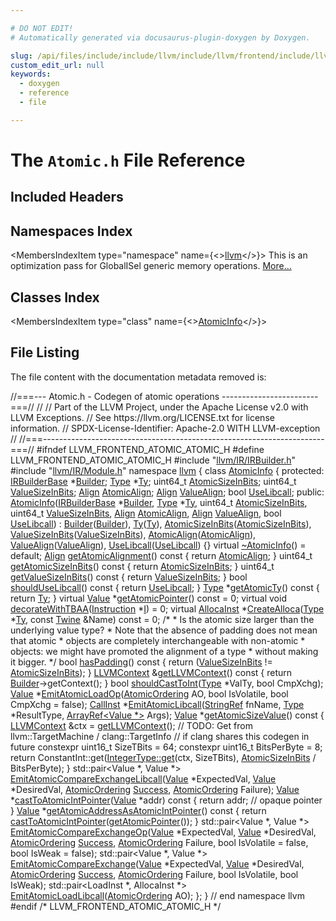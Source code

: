 ```yaml
---

# DO NOT EDIT!
# Automatically generated via docusaurus-plugin-doxygen by Doxygen.

slug: /api/files/include/include/llvm/include/llvm/frontend/include/llvm/frontend/atomic/atomic-h
custom_edit_url: null
keywords:
  - doxygen
  - reference
  - file

---
```





# The `Atomic.h` File Reference

<DoxygenPage pluginConfig={pluginConfig}>



## Included Headers

<IncludesList>
<IncludesListItem
  filePath="llvm/IR/IRBuilder.h"
  permalink="/docs/api/files/include/include/llvm/include/llvm/ir/irbuilder-h"
  isLocal="true" />
<IncludesListItem
  filePath="llvm/IR/Module.h"
  permalink="/docs/api/files/include/include/llvm/include/llvm/ir/module-h"
  isLocal="true" />
</IncludesList>

## Namespaces Index

<MembersIndex>

<MembersIndexItem
  type="namespace"
  name={<><a href="/docs/api/namespaces/llvm">llvm</a></>}>
This is an optimization pass for GlobalISel generic memory operations. <a href="/docs/api/namespaces/llvm/#details">More...</a>
</MembersIndexItem>

</MembersIndex>

## Classes Index

<MembersIndex>

<MembersIndexItem
  type="class"
  name={<><a href="/docs/api/classes/llvm/atomicinfo">AtomicInfo</a></>}>
</MembersIndexItem>

</MembersIndex>


## File Listing

The file content with the documentation metadata removed is:

<ProgramListing>

<Link id="l00001" /><CodeLine lineNumber="1"><Highlight kind="comment">//===--- Atomic.h - Codegen of atomic operations ------------------------===//</Highlight><Highlight kind="normal"></Highlight></CodeLine>
<Link id="l00002" /><CodeLine lineNumber="2"><Highlight kind="normal"></Highlight><Highlight kind="comment">//</Highlight><Highlight kind="normal"></Highlight></CodeLine>
<Link id="l00003" /><CodeLine lineNumber="3"><Highlight kind="normal"></Highlight><Highlight kind="comment">// Part of the LLVM Project, under the Apache License v2.0 with LLVM Exceptions.</Highlight><Highlight kind="normal"></Highlight></CodeLine>
<Link id="l00004" /><CodeLine lineNumber="4"><Highlight kind="normal"></Highlight><Highlight kind="comment">// See https://llvm.org/LICENSE.txt for license information.</Highlight><Highlight kind="normal"></Highlight></CodeLine>
<Link id="l00005" /><CodeLine lineNumber="5"><Highlight kind="normal"></Highlight><Highlight kind="comment">// SPDX-License-Identifier: Apache-2.0 WITH LLVM-exception</Highlight><Highlight kind="normal"></Highlight></CodeLine>
<Link id="l00006" /><CodeLine lineNumber="6"><Highlight kind="normal"></Highlight><Highlight kind="comment">//</Highlight><Highlight kind="normal"></Highlight></CodeLine>
<Link id="l00007" /><CodeLine lineNumber="7"><Highlight kind="normal"></Highlight><Highlight kind="comment">//===----------------------------------------------------------------------===//</Highlight><Highlight kind="normal"></Highlight></CodeLine>
<Link id="l00008" /><CodeLine lineNumber="8"><Highlight kind="normal"></Highlight></CodeLine>
<Link id="l00009" /><CodeLine lineNumber="9"><Highlight kind="normal"></Highlight><Highlight kind="preprocessor">#ifndef LLVM&#95;FRONTEND&#95;ATOMIC&#95;ATOMIC&#95;H</Highlight><Highlight kind="normal"></Highlight></CodeLine>
<Link id="l00010" /><CodeLine lineNumber="10"><Highlight kind="normal"></Highlight><Highlight kind="preprocessor">#define LLVM&#95;FRONTEND&#95;ATOMIC&#95;ATOMIC&#95;H</Highlight><Highlight kind="normal"></Highlight></CodeLine>
<Link id="l00011" /><CodeLine lineNumber="11"><Highlight kind="normal"></Highlight></CodeLine>
<Link id="l00012" /><CodeLine lineNumber="12"><Highlight kind="normal"></Highlight><Highlight kind="preprocessor">#include &quot;<a href="/docs/api/files/include/include/llvm/include/llvm/ir/irbuilder-h">llvm/IR/IRBuilder.h</a>&quot;</Highlight><Highlight kind="normal"></Highlight></CodeLine>
<Link id="l00013" /><CodeLine lineNumber="13"><Highlight kind="normal"></Highlight><Highlight kind="preprocessor">#include &quot;<a href="/docs/api/files/include/include/llvm/include/llvm/ir/module-h">llvm/IR/Module.h</a>&quot;</Highlight><Highlight kind="normal"></Highlight></CodeLine>
<Link id="l00014" /><CodeLine lineNumber="14"><Highlight kind="normal"></Highlight></CodeLine>
<Link id="l00015" /><CodeLine lineNumber="15"><Highlight kind="normal"></Highlight><Highlight kind="keyword">namespace </Highlight><Highlight kind="normal"><a href="/docs/api/namespaces/llvm">llvm</a> &#123;</Highlight></CodeLine>
<Link id="l00016" /><CodeLine lineNumber="16" lineLink="/docs/api/classes/llvm/atomicinfo"><Highlight kind="normal"></Highlight><Highlight kind="keyword">class </Highlight><Highlight kind="normal"><a href="/docs/api/classes/llvm/atomicinfo/#a9ea7a68c2719bfecbd0d5faa91e18a20">AtomicInfo</a> &#123;</Highlight></CodeLine>
<Link id="l00017" /><CodeLine lineNumber="17"><Highlight kind="normal"></Highlight><Highlight kind="keyword">protected</Highlight><Highlight kind="normal">:</Highlight></CodeLine>
<Link id="l00018" /><CodeLine lineNumber="18" lineLink="/docs/api/classes/llvm/atomicinfo/#a2c27291b548e72b9bf4343a22ed4083f"><Highlight kind="normal">  <a href="/docs/api/classes/llvm/irbuilderbase">IRBuilderBase</a> &#42;<a href="/docs/api/classes/llvm/atomicinfo/#a2c27291b548e72b9bf4343a22ed4083f">Builder</a>;</Highlight></CodeLine>
<Link id="l00019" /><CodeLine lineNumber="19" lineLink="/docs/api/classes/llvm/atomicinfo/#af4f20dbabd4a3ee01be6dfb21b0a4848"><Highlight kind="normal">  <a href="/docs/api/classes/llvm/type">Type</a> &#42;<a href="/docs/api/classes/llvm/atomicinfo/#af4f20dbabd4a3ee01be6dfb21b0a4848">Ty</a>;</Highlight></CodeLine>
<Link id="l00020" /><CodeLine lineNumber="20" lineLink="/docs/api/classes/llvm/atomicinfo/#aa93515e53e90f7b9686dd6a38e28863c"><Highlight kind="normal">  uint64&#95;t <a href="/docs/api/classes/llvm/atomicinfo/#aa93515e53e90f7b9686dd6a38e28863c">AtomicSizeInBits</a>;</Highlight></CodeLine>
<Link id="l00021" /><CodeLine lineNumber="21" lineLink="/docs/api/classes/llvm/atomicinfo/#aaec286e960801b56b3f89ed3dce070ff"><Highlight kind="normal">  uint64&#95;t <a href="/docs/api/classes/llvm/atomicinfo/#aaec286e960801b56b3f89ed3dce070ff">ValueSizeInBits</a>;</Highlight></CodeLine>
<Link id="l00022" /><CodeLine lineNumber="22" lineLink="/docs/api/classes/llvm/atomicinfo/#a00ccd578d316a8e3cfb74c9d9512fb18"><Highlight kind="normal">  <a href="/docs/api/structs/llvm/align">Align</a> <a href="/docs/api/classes/llvm/atomicinfo/#a00ccd578d316a8e3cfb74c9d9512fb18">AtomicAlign</a>;</Highlight></CodeLine>
<Link id="l00023" /><CodeLine lineNumber="23" lineLink="/docs/api/classes/llvm/atomicinfo/#ac2ff9d9e30bcb377a2ade9341657ab22"><Highlight kind="normal">  <a href="/docs/api/structs/llvm/align">Align</a> <a href="/docs/api/classes/llvm/atomicinfo/#ac2ff9d9e30bcb377a2ade9341657ab22">ValueAlign</a>;</Highlight></CodeLine>
<Link id="l00024" /><CodeLine lineNumber="24" lineLink="/docs/api/classes/llvm/atomicinfo/#a19b0169936737092e5098af651e062b6"><Highlight kind="normal">  </Highlight><Highlight kind="keywordtype">bool</Highlight><Highlight kind="normal"> <a href="/docs/api/classes/llvm/atomicinfo/#a19b0169936737092e5098af651e062b6">UseLibcall</a>;</Highlight></CodeLine>
<Link id="l00025" /><CodeLine lineNumber="25"><Highlight kind="normal"></Highlight></CodeLine>
<Link id="l00026" /><CodeLine lineNumber="26"><Highlight kind="normal"></Highlight><Highlight kind="keyword">public</Highlight><Highlight kind="normal">:</Highlight></CodeLine>
<Link id="l00027" /><CodeLine lineNumber="27" lineLink="/docs/api/classes/llvm/atomicinfo/#a9ea7a68c2719bfecbd0d5faa91e18a20"><Highlight kind="normal">  <a href="/docs/api/classes/llvm/atomicinfo/#a9ea7a68c2719bfecbd0d5faa91e18a20">AtomicInfo</a>(<a href="/docs/api/classes/llvm/irbuilderbase">IRBuilderBase</a> &#42;<a href="/docs/api/classes/llvm/atomicinfo/#a2c27291b548e72b9bf4343a22ed4083f">Builder</a>, <a href="/docs/api/classes/llvm/type">Type</a> &#42;<a href="/docs/api/classes/llvm/atomicinfo/#af4f20dbabd4a3ee01be6dfb21b0a4848">Ty</a>, uint64&#95;t <a href="/docs/api/classes/llvm/atomicinfo/#aa93515e53e90f7b9686dd6a38e28863c">AtomicSizeInBits</a>,</Highlight></CodeLine>
<Link id="l00028" /><CodeLine lineNumber="28"><Highlight kind="normal">             uint64&#95;t <a href="/docs/api/classes/llvm/atomicinfo/#aaec286e960801b56b3f89ed3dce070ff">ValueSizeInBits</a>, <a href="/docs/api/structs/llvm/align">Align</a> <a href="/docs/api/classes/llvm/atomicinfo/#a00ccd578d316a8e3cfb74c9d9512fb18">AtomicAlign</a>, <a href="/docs/api/structs/llvm/align">Align</a> <a href="/docs/api/classes/llvm/atomicinfo/#ac2ff9d9e30bcb377a2ade9341657ab22">ValueAlign</a>,</Highlight></CodeLine>
<Link id="l00029" /><CodeLine lineNumber="29"><Highlight kind="normal">             </Highlight><Highlight kind="keywordtype">bool</Highlight><Highlight kind="normal"> <a href="/docs/api/classes/llvm/atomicinfo/#a19b0169936737092e5098af651e062b6">UseLibcall</a>)</Highlight></CodeLine>
<Link id="l00030" /><CodeLine lineNumber="30"><Highlight kind="normal">      : <a href="/docs/api/classes/llvm/atomicinfo/#a2c27291b548e72b9bf4343a22ed4083f">Builder</a>(<a href="/docs/api/classes/llvm/atomicinfo/#a2c27291b548e72b9bf4343a22ed4083f">Builder</a>), <a href="/docs/api/classes/llvm/atomicinfo/#af4f20dbabd4a3ee01be6dfb21b0a4848">Ty</a>(<a href="/docs/api/classes/llvm/atomicinfo/#af4f20dbabd4a3ee01be6dfb21b0a4848">Ty</a>), <a href="/docs/api/classes/llvm/atomicinfo/#aa93515e53e90f7b9686dd6a38e28863c">AtomicSizeInBits</a>(<a href="/docs/api/classes/llvm/atomicinfo/#aa93515e53e90f7b9686dd6a38e28863c">AtomicSizeInBits</a>),</Highlight></CodeLine>
<Link id="l00031" /><CodeLine lineNumber="31"><Highlight kind="normal">        <a href="/docs/api/classes/llvm/atomicinfo/#aaec286e960801b56b3f89ed3dce070ff">ValueSizeInBits</a>(<a href="/docs/api/classes/llvm/atomicinfo/#aaec286e960801b56b3f89ed3dce070ff">ValueSizeInBits</a>), <a href="/docs/api/classes/llvm/atomicinfo/#a00ccd578d316a8e3cfb74c9d9512fb18">AtomicAlign</a>(<a href="/docs/api/classes/llvm/atomicinfo/#a00ccd578d316a8e3cfb74c9d9512fb18">AtomicAlign</a>),</Highlight></CodeLine>
<Link id="l00032" /><CodeLine lineNumber="32"><Highlight kind="normal">        <a href="/docs/api/classes/llvm/atomicinfo/#ac2ff9d9e30bcb377a2ade9341657ab22">ValueAlign</a>(<a href="/docs/api/classes/llvm/atomicinfo/#ac2ff9d9e30bcb377a2ade9341657ab22">ValueAlign</a>), <a href="/docs/api/classes/llvm/atomicinfo/#a19b0169936737092e5098af651e062b6">UseLibcall</a>(<a href="/docs/api/classes/llvm/atomicinfo/#a19b0169936737092e5098af651e062b6">UseLibcall</a>) &#123;&#125;</Highlight></CodeLine>
<Link id="l00033" /><CodeLine lineNumber="33"><Highlight kind="normal"></Highlight></CodeLine>
<Link id="l00034" /><CodeLine lineNumber="34" lineLink="/docs/api/classes/llvm/atomicinfo/#a1d98c6eab5218f0f60dfa4ecbdd4bc4d"><Highlight kind="normal">  </Highlight><Highlight kind="keyword">virtual</Highlight><Highlight kind="normal"> <a href="/docs/api/classes/llvm/atomicinfo/#a1d98c6eab5218f0f60dfa4ecbdd4bc4d">~AtomicInfo</a>() = </Highlight><Highlight kind="keywordflow">default</Highlight><Highlight kind="normal">;</Highlight></CodeLine>
<Link id="l00035" /><CodeLine lineNumber="35"><Highlight kind="normal"></Highlight></CodeLine>
<Link id="l00036" /><CodeLine lineNumber="36" lineLink="/docs/api/classes/llvm/atomicinfo/#aff1e2bf0d0ed57b94d088c3fd16765cf"><Highlight kind="normal">  <a href="/docs/api/structs/llvm/align">Align</a> <a href="/docs/api/classes/llvm/atomicinfo/#aff1e2bf0d0ed57b94d088c3fd16765cf">getAtomicAlignment</a>()</Highlight><Highlight kind="keyword"> const </Highlight><Highlight kind="normal">&#123; </Highlight><Highlight kind="keywordflow">return</Highlight><Highlight kind="normal"> <a href="/docs/api/classes/llvm/atomicinfo/#a00ccd578d316a8e3cfb74c9d9512fb18">AtomicAlign</a>; &#125;</Highlight></CodeLine>
<Link id="l00037" /><CodeLine lineNumber="37" lineLink="/docs/api/classes/llvm/atomicinfo/#a793a3c7a901e488f38175e19635d4c69"><Highlight kind="normal">  uint64&#95;t <a href="/docs/api/classes/llvm/atomicinfo/#a793a3c7a901e488f38175e19635d4c69">getAtomicSizeInBits</a>()</Highlight><Highlight kind="keyword"> const </Highlight><Highlight kind="normal">&#123; </Highlight><Highlight kind="keywordflow">return</Highlight><Highlight kind="normal"> <a href="/docs/api/classes/llvm/atomicinfo/#aa93515e53e90f7b9686dd6a38e28863c">AtomicSizeInBits</a>; &#125;</Highlight></CodeLine>
<Link id="l00038" /><CodeLine lineNumber="38" lineLink="/docs/api/classes/llvm/atomicinfo/#a0212e92929684a958c992db9a62c3fa8"><Highlight kind="normal">  uint64&#95;t <a href="/docs/api/classes/llvm/atomicinfo/#a0212e92929684a958c992db9a62c3fa8">getValueSizeInBits</a>()</Highlight><Highlight kind="keyword"> const </Highlight><Highlight kind="normal">&#123; </Highlight><Highlight kind="keywordflow">return</Highlight><Highlight kind="normal"> <a href="/docs/api/classes/llvm/atomicinfo/#aaec286e960801b56b3f89ed3dce070ff">ValueSizeInBits</a>; &#125;</Highlight></CodeLine>
<Link id="l00039" /><CodeLine lineNumber="39" lineLink="/docs/api/classes/llvm/atomicinfo/#af07ae85c8434dc37b4e98effc215a6d8"><Highlight kind="normal">  </Highlight><Highlight kind="keywordtype">bool</Highlight><Highlight kind="normal"> <a href="/docs/api/classes/llvm/atomicinfo/#af07ae85c8434dc37b4e98effc215a6d8">shouldUseLibcall</a>()</Highlight><Highlight kind="keyword"> const </Highlight><Highlight kind="normal">&#123; </Highlight><Highlight kind="keywordflow">return</Highlight><Highlight kind="normal"> <a href="/docs/api/classes/llvm/atomicinfo/#a19b0169936737092e5098af651e062b6">UseLibcall</a>; &#125;</Highlight></CodeLine>
<Link id="l00040" /><CodeLine lineNumber="40" lineLink="/docs/api/classes/llvm/atomicinfo/#a72e407abe152db528bd08b5085c5a24a"><Highlight kind="normal">  <a href="/docs/api/classes/llvm/type">Type</a> &#42;<a href="/docs/api/classes/llvm/atomicinfo/#a72e407abe152db528bd08b5085c5a24a">getAtomicTy</a>()</Highlight><Highlight kind="keyword"> const </Highlight><Highlight kind="normal">&#123; </Highlight><Highlight kind="keywordflow">return</Highlight><Highlight kind="normal"> <a href="/docs/api/classes/llvm/atomicinfo/#af4f20dbabd4a3ee01be6dfb21b0a4848">Ty</a>; &#125;</Highlight></CodeLine>
<Link id="l00041" /><CodeLine lineNumber="41"><Highlight kind="normal"></Highlight></CodeLine>
<Link id="l00042" /><CodeLine lineNumber="42" lineLink="/docs/api/classes/llvm/atomicinfo/#a7c9497f34c36d59c799c39ccf1c48543"><Highlight kind="normal">  </Highlight><Highlight kind="keyword">virtual</Highlight><Highlight kind="normal"> <a href="/docs/api/classes/llvm/value">Value</a> &#42;<a href="/docs/api/classes/llvm/atomicinfo/#a7c9497f34c36d59c799c39ccf1c48543">getAtomicPointer</a>() </Highlight><Highlight kind="keyword">const</Highlight><Highlight kind="normal"> = 0;</Highlight></CodeLine>
<Link id="l00043" /><CodeLine lineNumber="43" lineLink="/docs/api/classes/llvm/atomicinfo/#acb7687cea7cdaa3c24a530d4270c1185"><Highlight kind="normal">  </Highlight><Highlight kind="keyword">virtual</Highlight><Highlight kind="normal"> </Highlight><Highlight kind="keywordtype">void</Highlight><Highlight kind="normal"> <a href="/docs/api/classes/llvm/atomicinfo/#acb7687cea7cdaa3c24a530d4270c1185">decorateWithTBAA</a>(<a href="/docs/api/classes/llvm/instruction">Instruction</a> &#42;<a href="/docs/api/files/lib/lib/support/md5-cpp/#ac0eafdc9ee161b71e7af98af736952fd">I</a>) = 0;</Highlight></CodeLine>
<Link id="l00044" /><CodeLine lineNumber="44" lineLink="/docs/api/classes/llvm/atomicinfo/#a5bf5dcf0d3d351e98a115d86c0800158"><Highlight kind="normal">  </Highlight><Highlight kind="keyword">virtual</Highlight><Highlight kind="normal"> <a href="/docs/api/classes/llvm/allocainst">AllocaInst</a> &#42;<a href="/docs/api/classes/llvm/atomicinfo/#a5bf5dcf0d3d351e98a115d86c0800158">CreateAlloca</a>(<a href="/docs/api/classes/llvm/type">Type</a> &#42;<a href="/docs/api/classes/llvm/atomicinfo/#af4f20dbabd4a3ee01be6dfb21b0a4848">Ty</a>, </Highlight><Highlight kind="keyword">const</Highlight><Highlight kind="normal"> <a href="/docs/api/classes/llvm/twine">Twine</a> &amp;Name) </Highlight><Highlight kind="keyword">const</Highlight><Highlight kind="normal"> = 0;</Highlight></CodeLine>
<Link id="l00045" /><CodeLine lineNumber="45"><Highlight kind="normal"></Highlight></CodeLine>
<Link id="l00046" /><CodeLine lineNumber="46"><Highlight kind="normal">  </Highlight><Highlight kind="comment">/&#42;</Highlight></CodeLine>
<Link id="l00047" /><CodeLine lineNumber="47"><Highlight kind="comment">   &#42; Is the atomic size larger than the underlying value type?</Highlight></CodeLine>
<Link id="l00048" /><CodeLine lineNumber="48"><Highlight kind="comment">   &#42; Note that the absence of padding does not mean that atomic</Highlight></CodeLine>
<Link id="l00049" /><CodeLine lineNumber="49"><Highlight kind="comment">   &#42; objects are completely interchangeable with non-atomic</Highlight></CodeLine>
<Link id="l00050" /><CodeLine lineNumber="50"><Highlight kind="comment">   &#42; objects: we might have promoted the alignment of a type</Highlight></CodeLine>
<Link id="l00051" /><CodeLine lineNumber="51"><Highlight kind="comment">   &#42; without making it bigger.</Highlight></CodeLine>
<Link id="l00052" /><CodeLine lineNumber="52"><Highlight kind="comment">   &#42;/</Highlight><Highlight kind="normal"></Highlight></CodeLine>
<Link id="l00053" /><CodeLine lineNumber="53" lineLink="/docs/api/classes/llvm/atomicinfo/#aa0cd163c207daf5a6102bf0360fb4001"><Highlight kind="normal">  </Highlight><Highlight kind="keywordtype">bool</Highlight><Highlight kind="normal"> <a href="/docs/api/classes/llvm/atomicinfo/#aa0cd163c207daf5a6102bf0360fb4001">hasPadding</a>()</Highlight><Highlight kind="keyword"> const </Highlight><Highlight kind="normal">&#123; </Highlight><Highlight kind="keywordflow">return</Highlight><Highlight kind="normal"> (<a href="/docs/api/classes/llvm/atomicinfo/#aaec286e960801b56b3f89ed3dce070ff">ValueSizeInBits</a> != <a href="/docs/api/classes/llvm/atomicinfo/#aa93515e53e90f7b9686dd6a38e28863c">AtomicSizeInBits</a>); &#125;</Highlight></CodeLine>
<Link id="l00054" /><CodeLine lineNumber="54"><Highlight kind="normal"></Highlight></CodeLine>
<Link id="l00055" /><CodeLine lineNumber="55" lineLink="/docs/api/classes/llvm/atomicinfo/#ab906464a67a9c2a25693e334679f0fbc"><Highlight kind="normal">  <a href="/docs/api/classes/llvm/llvmcontext">LLVMContext</a> &amp;<a href="/docs/api/classes/llvm/atomicinfo/#ab906464a67a9c2a25693e334679f0fbc">getLLVMContext</a>()</Highlight><Highlight kind="keyword"> const </Highlight><Highlight kind="normal">&#123; </Highlight><Highlight kind="keywordflow">return</Highlight><Highlight kind="normal"> <a href="/docs/api/classes/llvm/atomicinfo/#a2c27291b548e72b9bf4343a22ed4083f">Builder</a>-&gt;getContext(); &#125;</Highlight></CodeLine>
<Link id="l00056" /><CodeLine lineNumber="56"><Highlight kind="normal"></Highlight></CodeLine>
<Link id="l00057" /><CodeLine lineNumber="57"><Highlight kind="normal">  </Highlight><Highlight kind="keywordtype">bool</Highlight><Highlight kind="normal"> <a href="/docs/api/classes/llvm/atomicinfo/#a9b01f19f0c51a12ce5cfc45fa85ffde7">shouldCastToInt</a>(<a href="/docs/api/classes/llvm/type">Type</a> &#42;ValTy, </Highlight><Highlight kind="keywordtype">bool</Highlight><Highlight kind="normal"> CmpXchg);</Highlight></CodeLine>
<Link id="l00058" /><CodeLine lineNumber="58"><Highlight kind="normal"></Highlight></CodeLine>
<Link id="l00059" /><CodeLine lineNumber="59"><Highlight kind="normal">  <a href="/docs/api/classes/llvm/value">Value</a> &#42;<a href="/docs/api/classes/llvm/atomicinfo/#a7a533a649b6b2b58c0705ba06f522598">EmitAtomicLoadOp</a>(<a href="/docs/api/namespaces/llvm/#a9bccbe67aaab722783ca4e7c504aaaa7">AtomicOrdering</a> AO, </Highlight><Highlight kind="keywordtype">bool</Highlight><Highlight kind="normal"> IsVolatile,</Highlight></CodeLine>
<Link id="l00060" /><CodeLine lineNumber="60"><Highlight kind="normal">                          </Highlight><Highlight kind="keywordtype">bool</Highlight><Highlight kind="normal"> CmpXchg = </Highlight><Highlight kind="keyword">false</Highlight><Highlight kind="normal">);</Highlight></CodeLine>
<Link id="l00061" /><CodeLine lineNumber="61"><Highlight kind="normal"></Highlight></CodeLine>
<Link id="l00062" /><CodeLine lineNumber="62"><Highlight kind="normal">  <a href="/docs/api/classes/llvm/callinst">CallInst</a> &#42;<a href="/docs/api/classes/llvm/atomicinfo/#ad915c31dcf8d35cf0affa3f8f13a043b">EmitAtomicLibcall</a>(<a href="/docs/api/classes/llvm/stringref">StringRef</a> fnName, <a href="/docs/api/classes/llvm/type">Type</a> &#42;ResultType,</Highlight></CodeLine>
<Link id="l00063" /><CodeLine lineNumber="63"><Highlight kind="normal">                              <a href="/docs/api/classes/llvm/arrayref">ArrayRef&lt;Value &#42;&gt;</a> Args);</Highlight></CodeLine>
<Link id="l00064" /><CodeLine lineNumber="64"><Highlight kind="normal"></Highlight></CodeLine>
<Link id="l00065" /><CodeLine lineNumber="65" lineLink="/docs/api/classes/llvm/atomicinfo/#af03ba86b5eeabd9ab0d8bb129933d9dc"><Highlight kind="normal">  <a href="/docs/api/classes/llvm/value">Value</a> &#42;<a href="/docs/api/classes/llvm/atomicinfo/#af03ba86b5eeabd9ab0d8bb129933d9dc">getAtomicSizeValue</a>()</Highlight><Highlight kind="keyword"> const </Highlight><Highlight kind="normal">&#123;</Highlight></CodeLine>
<Link id="l00066" /><CodeLine lineNumber="66"><Highlight kind="normal">    <a href="/docs/api/classes/llvm/llvmcontext">LLVMContext</a> &amp;ctx = <a href="/docs/api/classes/llvm/atomicinfo/#ab906464a67a9c2a25693e334679f0fbc">getLLVMContext</a>();</Highlight></CodeLine>
<Link id="l00067" /><CodeLine lineNumber="67"><Highlight kind="normal">    </Highlight><Highlight kind="comment">// TODO: Get from llvm::TargetMachine / clang::TargetInfo</Highlight><Highlight kind="normal"></Highlight></CodeLine>
<Link id="l00068" /><CodeLine lineNumber="68"><Highlight kind="normal">    </Highlight><Highlight kind="comment">// if clang shares this codegen in future</Highlight><Highlight kind="normal"></Highlight></CodeLine>
<Link id="l00069" /><CodeLine lineNumber="69"><Highlight kind="normal">    </Highlight><Highlight kind="keyword">constexpr</Highlight><Highlight kind="normal"> uint16&#95;t SizeTBits = 64;</Highlight></CodeLine>
<Link id="l00070" /><CodeLine lineNumber="70"><Highlight kind="normal">    </Highlight><Highlight kind="keyword">constexpr</Highlight><Highlight kind="normal"> uint16&#95;t BitsPerByte = 8;</Highlight></CodeLine>
<Link id="l00071" /><CodeLine lineNumber="71"><Highlight kind="normal">    </Highlight><Highlight kind="keywordflow">return</Highlight><Highlight kind="normal"> ConstantInt::get(<a href="/docs/api/classes/llvm/integertype/#a14f7b4f1aed38192fb6b7772eb506bdb">IntegerType::get</a>(ctx, SizeTBits),</Highlight></CodeLine>
<Link id="l00072" /><CodeLine lineNumber="72"><Highlight kind="normal">                            <a href="/docs/api/classes/llvm/atomicinfo/#aa93515e53e90f7b9686dd6a38e28863c">AtomicSizeInBits</a> / BitsPerByte);</Highlight></CodeLine>
<Link id="l00073" /><CodeLine lineNumber="73"><Highlight kind="normal">  &#125;</Highlight></CodeLine>
<Link id="l00074" /><CodeLine lineNumber="74"><Highlight kind="normal"></Highlight></CodeLine>
<Link id="l00075" /><CodeLine lineNumber="75"><Highlight kind="normal">  std::pair&lt;Value &#42;, Value &#42;&gt;</Highlight></CodeLine>
<Link id="l00076" /><CodeLine lineNumber="76"><Highlight kind="normal">  <a href="/docs/api/classes/llvm/atomicinfo/#a85687b0be992ef172b4228ed69f5146a">EmitAtomicCompareExchangeLibcall</a>(<a href="/docs/api/classes/llvm/value">Value</a> &#42;ExpectedVal, <a href="/docs/api/classes/llvm/value">Value</a> &#42;DesiredVal,</Highlight></CodeLine>
<Link id="l00077" /><CodeLine lineNumber="77"><Highlight kind="normal">                                   <a href="/docs/api/namespaces/llvm/#a9bccbe67aaab722783ca4e7c504aaaa7">AtomicOrdering</a> <a href="/docs/api/files/lib/lib/target/lib/target/aarch64/lib/target/aarch64/disassembler/aarch64disassembler-cpp/#abdb086b34295fb7aa09493c62d798465">Success</a>,</Highlight></CodeLine>
<Link id="l00078" /><CodeLine lineNumber="78"><Highlight kind="normal">                                   <a href="/docs/api/namespaces/llvm/#a9bccbe67aaab722783ca4e7c504aaaa7">AtomicOrdering</a> Failure);</Highlight></CodeLine>
<Link id="l00079" /><CodeLine lineNumber="79"><Highlight kind="normal"></Highlight></CodeLine>
<Link id="l00080" /><CodeLine lineNumber="80" lineLink="/docs/api/classes/llvm/atomicinfo/#a82a039c43dd6deabdfad356f8d53ba28"><Highlight kind="normal">  <a href="/docs/api/classes/llvm/value">Value</a> &#42;<a href="/docs/api/classes/llvm/atomicinfo/#a82a039c43dd6deabdfad356f8d53ba28">castToAtomicIntPointer</a>(<a href="/docs/api/classes/llvm/value">Value</a> &#42;addr)</Highlight><Highlight kind="keyword"> const </Highlight><Highlight kind="normal">&#123;</Highlight></CodeLine>
<Link id="l00081" /><CodeLine lineNumber="81"><Highlight kind="normal">    </Highlight><Highlight kind="keywordflow">return</Highlight><Highlight kind="normal"> addr; </Highlight><Highlight kind="comment">// opaque pointer</Highlight><Highlight kind="normal"></Highlight></CodeLine>
<Link id="l00082" /><CodeLine lineNumber="82"><Highlight kind="normal">  &#125;</Highlight></CodeLine>
<Link id="l00083" /><CodeLine lineNumber="83"><Highlight kind="normal"></Highlight></CodeLine>
<Link id="l00084" /><CodeLine lineNumber="84" lineLink="/docs/api/classes/llvm/atomicinfo/#aba8ed90f2b02e66014ddbfbd0d046f6f"><Highlight kind="normal">  <a href="/docs/api/classes/llvm/value">Value</a> &#42;<a href="/docs/api/classes/llvm/atomicinfo/#aba8ed90f2b02e66014ddbfbd0d046f6f">getAtomicAddressAsAtomicIntPointer</a>()</Highlight><Highlight kind="keyword"> const </Highlight><Highlight kind="normal">&#123;</Highlight></CodeLine>
<Link id="l00085" /><CodeLine lineNumber="85"><Highlight kind="normal">    </Highlight><Highlight kind="keywordflow">return</Highlight><Highlight kind="normal"> <a href="/docs/api/classes/llvm/atomicinfo/#a82a039c43dd6deabdfad356f8d53ba28">castToAtomicIntPointer</a>(<a href="/docs/api/classes/llvm/atomicinfo/#a7c9497f34c36d59c799c39ccf1c48543">getAtomicPointer</a>());</Highlight></CodeLine>
<Link id="l00086" /><CodeLine lineNumber="86"><Highlight kind="normal">  &#125;</Highlight></CodeLine>
<Link id="l00087" /><CodeLine lineNumber="87"><Highlight kind="normal"></Highlight></CodeLine>
<Link id="l00088" /><CodeLine lineNumber="88"><Highlight kind="normal">  std::pair&lt;Value &#42;, Value &#42;&gt;</Highlight></CodeLine>
<Link id="l00089" /><CodeLine lineNumber="89"><Highlight kind="normal">  <a href="/docs/api/classes/llvm/atomicinfo/#a6171686930f0c1f5e05cd860c378fcd9">EmitAtomicCompareExchangeOp</a>(<a href="/docs/api/classes/llvm/value">Value</a> &#42;ExpectedVal, <a href="/docs/api/classes/llvm/value">Value</a> &#42;DesiredVal,</Highlight></CodeLine>
<Link id="l00090" /><CodeLine lineNumber="90"><Highlight kind="normal">                              <a href="/docs/api/namespaces/llvm/#a9bccbe67aaab722783ca4e7c504aaaa7">AtomicOrdering</a> <a href="/docs/api/files/lib/lib/target/lib/target/aarch64/lib/target/aarch64/disassembler/aarch64disassembler-cpp/#abdb086b34295fb7aa09493c62d798465">Success</a>, <a href="/docs/api/namespaces/llvm/#a9bccbe67aaab722783ca4e7c504aaaa7">AtomicOrdering</a> Failure,</Highlight></CodeLine>
<Link id="l00091" /><CodeLine lineNumber="91"><Highlight kind="normal">                              </Highlight><Highlight kind="keywordtype">bool</Highlight><Highlight kind="normal"> IsVolatile = </Highlight><Highlight kind="keyword">false</Highlight><Highlight kind="normal">, </Highlight><Highlight kind="keywordtype">bool</Highlight><Highlight kind="normal"> IsWeak = </Highlight><Highlight kind="keyword">false</Highlight><Highlight kind="normal">);</Highlight></CodeLine>
<Link id="l00092" /><CodeLine lineNumber="92"><Highlight kind="normal"></Highlight></CodeLine>
<Link id="l00093" /><CodeLine lineNumber="93"><Highlight kind="normal">  std::pair&lt;Value &#42;, Value &#42;&gt;</Highlight></CodeLine>
<Link id="l00094" /><CodeLine lineNumber="94"><Highlight kind="normal">  <a href="/docs/api/classes/llvm/atomicinfo/#a3eb01c3dac6f4fe25ccc05522f6df25f">EmitAtomicCompareExchange</a>(<a href="/docs/api/classes/llvm/value">Value</a> &#42;ExpectedVal, <a href="/docs/api/classes/llvm/value">Value</a> &#42;DesiredVal,</Highlight></CodeLine>
<Link id="l00095" /><CodeLine lineNumber="95"><Highlight kind="normal">                            <a href="/docs/api/namespaces/llvm/#a9bccbe67aaab722783ca4e7c504aaaa7">AtomicOrdering</a> <a href="/docs/api/files/lib/lib/target/lib/target/aarch64/lib/target/aarch64/disassembler/aarch64disassembler-cpp/#abdb086b34295fb7aa09493c62d798465">Success</a>, <a href="/docs/api/namespaces/llvm/#a9bccbe67aaab722783ca4e7c504aaaa7">AtomicOrdering</a> Failure,</Highlight></CodeLine>
<Link id="l00096" /><CodeLine lineNumber="96"><Highlight kind="normal">                            </Highlight><Highlight kind="keywordtype">bool</Highlight><Highlight kind="normal"> IsVolatile, </Highlight><Highlight kind="keywordtype">bool</Highlight><Highlight kind="normal"> IsWeak);</Highlight></CodeLine>
<Link id="l00097" /><CodeLine lineNumber="97"><Highlight kind="normal"></Highlight></CodeLine>
<Link id="l00098" /><CodeLine lineNumber="98"><Highlight kind="normal">  std::pair&lt;LoadInst &#42;, AllocaInst &#42;&gt; <a href="/docs/api/classes/llvm/atomicinfo/#a5df935e7c87e3e1dc8b3d7e1870ee1c9">EmitAtomicLoadLibcall</a>(<a href="/docs/api/namespaces/llvm/#a9bccbe67aaab722783ca4e7c504aaaa7">AtomicOrdering</a> AO);</Highlight></CodeLine>
<Link id="l00099" /><CodeLine lineNumber="99"><Highlight kind="normal">&#125;;</Highlight></CodeLine>
<Link id="l00100" /><CodeLine lineNumber="100"><Highlight kind="normal">&#125; </Highlight><Highlight kind="comment">// end namespace llvm</Highlight><Highlight kind="normal"></Highlight></CodeLine>
<Link id="l00101" /><CodeLine lineNumber="101"><Highlight kind="normal"></Highlight></CodeLine>
<Link id="l00102" /><CodeLine lineNumber="102"><Highlight kind="normal"></Highlight><Highlight kind="preprocessor">#endif </Highlight><Highlight kind="comment">/&#42; LLVM&#95;FRONTEND&#95;ATOMIC&#95;ATOMIC&#95;H &#42;/</Highlight><Highlight kind="preprocessor"></Highlight></CodeLine>

</ProgramListing>

</DoxygenPage>
